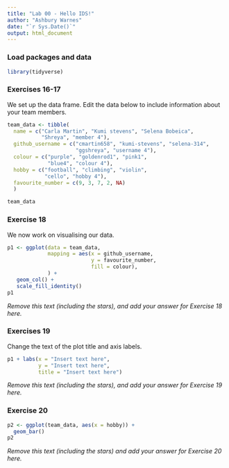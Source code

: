 ```yaml
---
title: "Lab 00 - Hello IDS!"
author: "Ashbury Warnes"
date: "`r Sys.Date()`"
output: html_document
---
```


### Load packages and data

```r
library(tidyverse) 
```

### Exercises 16-17

We set up the data frame. Edit the data below to include information about your team members.

```r
team_data <- tibble(
  name = c("Carla Martin", "Kumi stevens", "Selena Bobeica", 
           "Shreya", "member 4"),
  github_username = c("cmartin658", "kumi-stevens", "selena-314", 
                      "ggshreya", "username 4"), 
  colour = c("purple", "goldenrod1", "pink1", 
             "blue4", "colour 4"),
  hobby = c("football", "climbing", "violin", 
            "cello", "hobby 4"),
  favourite_number = c(9, 3, 7, 2, NA)
  )

team_data
```

### Exercise 18

We now work on visualising our data. 

```r
p1 <- ggplot(data = team_data, 
             mapping = aes(x = github_username, 
                           y = favourite_number,
                           fill = colour), 
             ) +
   geom_col() +
   scale_fill_identity()
p1
```


*Remove this text (including the stars), and add your answer for Exercise 18 here.*

### Exercises 19

Change the text of the plot title and axis labels.

```r
p1 + labs(x = "Insert text here", 
          y = "Insert text here",
          title = "Insert text here")
```

*Remove this text (including the stars), and add your answer for Exercise 19 here.*

### Exercise 20

```r
p2 <- ggplot(team_data, aes(x = hobby)) +
  geom_bar()
p2
```

*Remove this text (including the stars) and add your answer for Exercise 20 here.*
